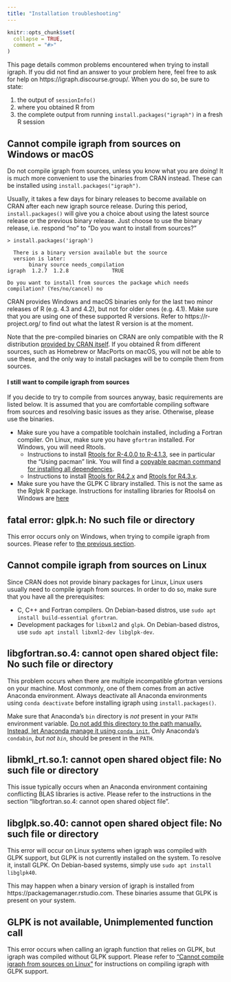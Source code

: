 ```yaml
---
title: "Installation troubleshooting"
---
```


```r
knitr::opts_chunk$set(
  collapse = TRUE,
  comment = "#>"
)
```
This page details common problems encountered when trying to install igraph. If you did not find an answer to your problem here, feel free to ask for help on https://igraph.discourse.group/. When you do so, be sure to state: 

1. the output of `sessionInfo()` 
2. where you obtained R from 
3. the complete output from running `install.packages("igraph")` in a fresh R session

## Cannot compile igraph from sources on Windows or macOS

Do not compile igraph from sources, unless you know what you are doing! It is much more convenient to use the binaries from CRAN instead. These can be installed using `install.packages("igraph")`.

Usually, it takes a few days for binary releases to become available on CRAN after each new igraph source release. During this period, `install.packages()` will give you a choice about using the latest source release or the previous binary release. Just choose to use the binary release, i.e. respond "no" to "Do you want to install from sources?"

```
> install.packages('igraph')

  There is a binary version available but the source
  version is later:
       binary source needs_compilation
igraph  1.2.7  1.2.8              TRUE

Do you want to install from sources the package which needs compilation? (Yes/no/cancel) no
```

CRAN provides Windows and macOS binaries only for the last two minor releases of R (e.g. 4.3 and 4.2), but not for older ones (e.g. 4.1). Make sure that you are using one of these supported R versions. Refer to https://r-project.org/ to find out what the latest R version is at the moment.

Note that the pre-compiled binaries on CRAN are only compatible with the R distribution [provided by CRAN itself](https://www.r-project.org/). If you obtained R from different sources, such as Homebrew or MacPorts on macOS, you will not be able to use these, and the only way to install packages will be to compile them from sources.

#### I still want to compile igraph from sources

If you decide to try to compile from sources anyway, basic requirements are listed below. It is assumed that you are comfortable compiling software from sources and resolving basic issues as they arise. Otherwise, please use the binaries.

 - Make sure you have a compatible toolchain installed, including a Fortran compiler. On Linux, make sure you have `gfortran` installed. For Windows, you will need Rtools.
    - Instructions to install [Rtools for R-4.0.0 to R-4.1.3](https://cran.r-project.org/bin/windows/Rtools/rtools40.html), see in particular the "Using pacman" link. You will find a [copyable pacman command for installing all dependencies](https://github.com/igraph/rigraph/#installation).
    - Instructions to install [Rtools for R4.2.x](https://cran.r-project.org/bin/windows/Rtools/rtools42/rtools.html) and [Rtools for R4.3.x](https://cran.r-project.org/bin/windows/Rtools/rtools43/rtools.html).
 - Make sure you have the GLPK C library installed. This is not the same as the Rglpk R package. Instructions for installing libraries for Rtools4 on Windows are [here](https://cran.r-project.org/bin/windows/Rtools/)

## fatal error: glpk.h: No such file or directory

This error occurs only on Windows, when trying to compile igraph from sources. Please refer to [the previous section](#cannot-compile-igraph-from-sources-on-windows-or-macos).

## Cannot compile igraph from sources on Linux

Since CRAN does not provide binary packages for Linux, Linux users usually need to compile igraph from sources. In order to do so, make sure that you have all the prerequisites:

 - C, C++ and Fortran compilers. On Debian-based distros, use `sudo apt install build-essential gfortran`.
 - Development packages for `libxml2` and `glpk`. On Debian-based distros, use `sudo apt install libxml2-dev libglpk-dev`.

## libgfortran.so.4: cannot open shared object file: No such file or directory

This problem occurs when there are multiple incompatible gfortran versions on your machine. Most commonly, one of them comes from an active Anaconda environment. Always deactivate all Anaconda environments using `conda deactivate` before installing igraph using `install.packages()`.

Make sure that Anaconda's `bin` directory is _not_ present in your `PATH` environment variable. [Do not add this directory to the path manually. Instead, let Anaconda manage it using `conda init`.](https://docs.anaconda.com/anaconda/user-guide/faq/#distribution-faq-linux-path) Only Anaconda's `condabin`, _but not `bin`_, should be present in the `PATH`.

## libmkl_rt.so.1: cannot open shared object file: No such file or directory

This issue typically occurs when an Anaconda environment containing conflicting BLAS libraries is active. Please refer to the instructions in the section "libgfortran.so.4: cannot open shared object file".

## libglpk.so.40: cannot open shared object file: No such file or directory

This error will occur on Linux systems when igraph was compiled with GLPK support, but GLPK is not currently installed on the system. To resolve it, install GLPK. On Debian-based systems, simply use `sudo apt install libglpk40`.

This may happen when a binary version of igraph is installed from https://packagemanager.rstudio.com. These binaries assume that GLPK is present on your system.

## GLPK is not available, Unimplemented function call

This error occurs when calling an igraph function that relies on GLPK, but igraph was compiled without GLPK support. Please refer to ["Cannot compile igraph from sources on Linux"](#cannot-compile-igraph-from-sources-on-linux) for instructions on compiling igraph with GLPK support.

